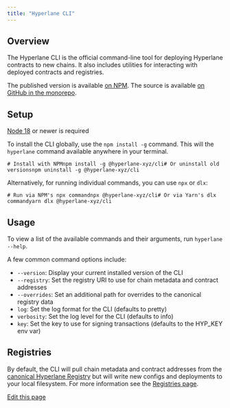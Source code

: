 ```yaml
---
title: "Hyperlane CLI"
---
```


## Overview[​](#overview "Direct link to Overview")

The Hyperlane CLI is the official command-line tool for deploying Hyperlane contracts to new chains. It also includes utilities for interacting with deployed contracts and registries.

The published version is available [on NPM](https://www.npmjs.com/package/@hyperlane-xyz/cli). The source is available [on GitHub in the monorepo](https://github.com/hyperlane-xyz/hyperlane-monorepo/tree/main/typescript/cli).

## Setup[​](#setup "Direct link to Setup")

<Check>[Node 18](https://nodejs.org/en/download) or newer is required</Check>

To install the CLI globally, use the `npm install -g` command. This will the `hyperlane` command available anywhere in your terminal.

```
# Install with NPMnpm install -g @hyperlane-xyz/cli# Or uninstall old versionsnpm uninstall -g @hyperlane-xyz/cli
```

Alternatively, for running individual commands, you can use `npx` or `dlx`:

```
# Run via NPM's npx commandnpx @hyperlane-xyz/cli# Or via Yarn's dlx commandyarn dlx @hyperlane-xyz/cli
```

## Usage[​](#usage "Direct link to Usage")

To view a list of the available commands and their arguments, run `hyperlane --help`.

A few common command options include:

- `--version`: Display your current installed version of the CLI
- `--registry`: Set the registry URI to use for chain metadata and contract addresses
- `--overrides`: Set an additional path for overrides to the canonical registry data
- `log`: Set the log format for the CLI (defaults to pretty)
- `verbosity`: Set the log level for the CLI (defaults to info)
- `key`: Set the key to use for signing transactions (defaults to the HYP_KEY env var)

## Registries[​](#registries "Direct link to Registries")

By default, the CLI will pull chain metadata and contract addresses from the [canonical Hyperlane Registry](https://github.com/hyperlane-xyz/hyperlane-registry) but will write new configs and deployments to your local filesystem. For more information see the [Registries page](/docs/reference/registries).

[Edit this page](https://github.com/hyperlane-xyz/v3-docs/tree/main/docs/reference/cli.mdx)

